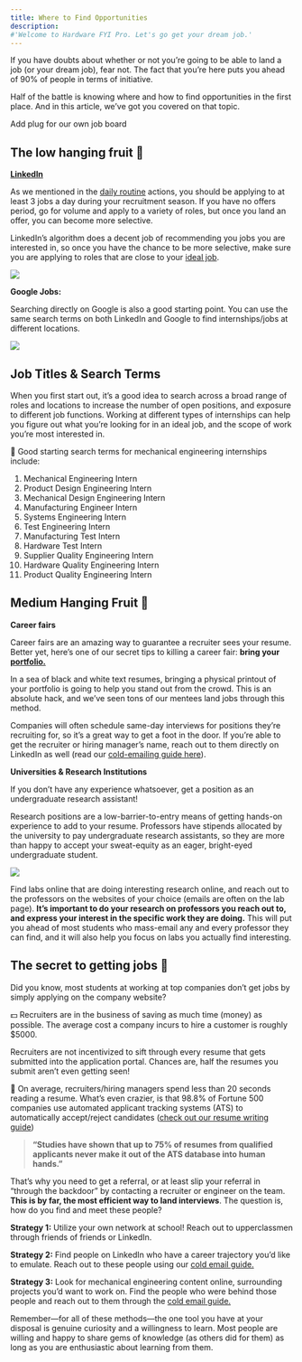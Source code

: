 ```yaml
---
title: Where to Find Opportunities
description:
#'Welcome to Hardware FYI Pro. Let's go get your dream job.'
---
```


If you have doubts about whether or not you’re going to be able to land a job (or your dream job), fear not. The fact that you’re here puts you ahead of 90% of people in terms of initiative.

Half of the battle is knowing where and how to find opportunities in the first place. And in this article, we’ve got you covered on that topic.

Add plug for our own job board

## The low hanging fruit 🍊

[**LinkedIn**](https://www.linkedin.com/)

As we mentioned in the [daily routine](https://www.notion.so/The-daily-routine-0a0ea28d9bf74f03a92f95cc08f234ec) actions, you should be applying to at least 3 jobs a day during your recruitment season. If you have no offers period, go for volume and apply to a variety of roles, but once you land an offer, you can become more selective.

LinkedIn’s algorithm does a decent job of recommending you jobs you are interested in, so once you have the chance to be more selective, make sure you are applying to roles that are close to your [ideal job](https://www.notion.so/Define-find-your-dream-job-5c2034ed986f4412bc8708f416020f35).

<Frame>
  <img src="https://i.ibb.co/16CDcXY/linkedin-job-board.png"  />
</Frame>

**Google Jobs:**

Searching directly on Google is also a good starting point. You can use the same search terms on both LinkedIn and Google to find internships/jobs at different locations.
<Frame>
    <img src="https://i.ibb.co/7tTz6zG/google-job-board.png"/>
</Frame>

## Job Titles & Search Terms

When you first start out, it’s a good idea to search across a broad range of roles and locations to increase the number of open positions, and exposure to different job functions. Working at different types of internships can help you figure out what you’re looking for in an ideal job, and the scope of work you’re most interested in.

💼 Good starting search terms for mechanical engineering internships include:
1. Mechanical Engineering Intern
2. Product Design Engineering Intern
3. Mechanical Design Engineering Intern
4. Manufacturing Engineer Intern
5. Systems Engineering Intern
6. Test Engineering Intern
7. Manufacturing Test Intern
8. Hardware Test Intern
9. Supplier Quality Engineering Intern
10. Hardware Quality Engineering Intern
11. Product Quality Engineering Intern

## Medium Hanging Fruit 🍈
**Career fairs**

Career fairs are an amazing way to guarantee a recruiter sees your resume. Better yet, here’s one of our secret tips to killing a career fair: **bring your [portfolio.](https://www.notion.so/65f57863d950451dbe926d43fb2b3cf5)**

In a sea of black and white text resumes, bringing a physical printout of your portfolio is going to help you stand out from the crowd. This is an absolute hack, and we’ve seen tons of our mentees land jobs through this method.

Companies will often schedule same-day interviews for positions they’re recruiting for, so it’s a great way to get a foot in the door. If you’re able to get the recruiter or hiring manager’s name, reach out to them directly on LinkedIn as well (read our [cold-emailing guide here](https://www.notion.so/Cold-Emailing-Guide-6305095bc3104694836c5b8561238a73)).

**Universities & Research Institutions**

If you don’t have any experience whatsoever, get a position as an undergraduate research assistant!

Research positions are a low-barrier-to-entry means of getting hands-on experience to add to your resume. Professors have stipends allocated by the university to pay undergraduate research assistants, so they are more than happy to accept your sweat-equity as an eager, bright-eyed undergraduate student.

<Frame caption="College Research Group Page">
    <img src="https://i.ibb.co/5KHBX6N/research-page.png"/>
</Frame>

Find labs online that are doing interesting research online, and reach out to the professors on the websites of your choice (emails are often on the lab page). **It’s important to do your research on professors you reach out to, and express your interest in the specific work they are doing.** This will put you ahead of most students who mass-email any and every professor they can find, and it will also help you focus on labs you actually find interesting.

## The secret to getting jobs 🤫

Did you know, most students at working at top companies don’t get jobs by simply applying on the company website?


💵 Recruiters are in the business of saving as much time (money) as possible. The average cost a company incurs to hire a customer is roughly $5000.


Recruiters are not incentivized to sift through every resume that gets submitted into the application portal. Chances are, half the resumes you submit aren’t even getting seen!


💸 On average, recruiters/hiring managers spend less than 20 seconds reading a resume. What’s even crazier, is that 98.8% of Fortune 500 companies use automated applicant tracking systems (ATS) to automatically accept/reject candidates ([check out our resume writing guide](https://www.notion.so/Resume-Writing-101-0c8a10c5323440cf81861424f5ef3bb3))



> **“Studies have shown that up to 75% of resumes from qualified applicants never make it out of the ATS database into human hands.”**


That’s why you need to get a referral, or at least slip your referral in “through the backdoor” by contacting a recruiter or engineer on the team. **This is by far, the most efficient way to land interviews**. The question is, how do you find and meet these people?

**Strategy 1:** Utilize your own network at school! Reach out to upperclassmen through friends of friends or LinkedIn.

**Strategy 2:** Find people on LinkedIn who have a career trajectory you’d like to emulate. Reach out to these people using our [cold email guide.](https://www.notion.so/Cold-Emailing-Guide-6305095bc3104694836c5b8561238a73)

**Strategy 3:** Look for mechanical engineering content online, surrounding projects you’d want to work on. Find the people who were behind those people and reach out to them through the [cold email guide.](https://www.notion.so/Cold-Emailing-Guide-6305095bc3104694836c5b8561238a73)

Remember—for all of these methods—the one tool you have at your disposal is genuine curiosity and a willingness to learn. Most people are willing and happy to share gems of knowledge (as others did for them) as long as you are enthusiastic about learning from them.
